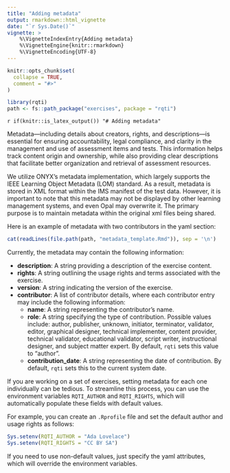 ```yaml
---
title: "Adding metadata"
output: rmarkdown::html_vignette
date: "`r Sys.Date()`"
vignette: >
    %\VignetteIndexEntry{Adding metadata}
    %\VignetteEngine{knitr::rmarkdown}
    %\VignetteEncoding{UTF-8}
---
```


```r
knitr::opts_chunk$set(
  collapse = TRUE,
  comment = "#>"
)
```

```r
library(rqti)
path <- fs::path_package("exercises", package = "rqti")
```

`r if(knitr::is_latex_output()) "# Adding metadata"`

Metadata---including details about creators, rights, and descriptions---is essential for ensuring accountability, legal compliance, and clarity in the management and use of assessment items and tests. This information helps track content origin and ownership, while also providing clear descriptions that facilitate better organization and retrieval of assessment resources.

We utilize ONYX's metadata implementation, which largely supports the IEEE Learning Object Metadata (LOM) standard. As a result, metadata is stored in XML format within the IMS manifest of the test data. However, it is important to note that this metadata may not be displayed by other learning management systems, and even Opal may overwrite it. The primary purpose is to maintain metadata within the original xml files being shared.

Here is an example of metadata with two contributors in the yaml section:

```r
cat(readLines(file.path(path, "metadata_template.Rmd")), sep = '\n')
```

Currently, the metadata may contain the following information:

- **description**: A string providing a description of the exercise content.
- **rights**: A string outlining the usage rights and terms associated with the exercise.
- **version**: A string indicating the version of the exercise.
- **contributor**: A list of contributor details, where each contributor entry may include the following information:
  - **name**: A string representing the contributor's name.
  - **role**: A string specifying the type of contribution. Possible values include: author, publisher, unknown, initiator, terminator, validator, editor, graphical designer, technical implementer, content provider, technical validator, educational validator, script writer, instructional designer, and subject matter expert. By default, `rqti` sets this value to "author".
  - **contribution_date**: A string representing the date of contribution. By default, `rqti` sets this to the current system date.
  
If you are working on a set of exercises, setting metadata for each one individually can be tedious. To streamline this process, you can use the environment variables `RQTI_AUTHOR` and `RQTI_RIGHTS`, which will automatically populate these fields with default values.

For example, you can create an `.Rprofile` file and set the default author and usage rights as follows:

```r
Sys.setenv(RQTI_AUTHOR = "Ada Lovelace")
Sys.setenv(RQTI_RIGHTS = "CC BY SA")
```

If you need to use non-default values, just specify the yaml attributes, which will override the environment variables.
